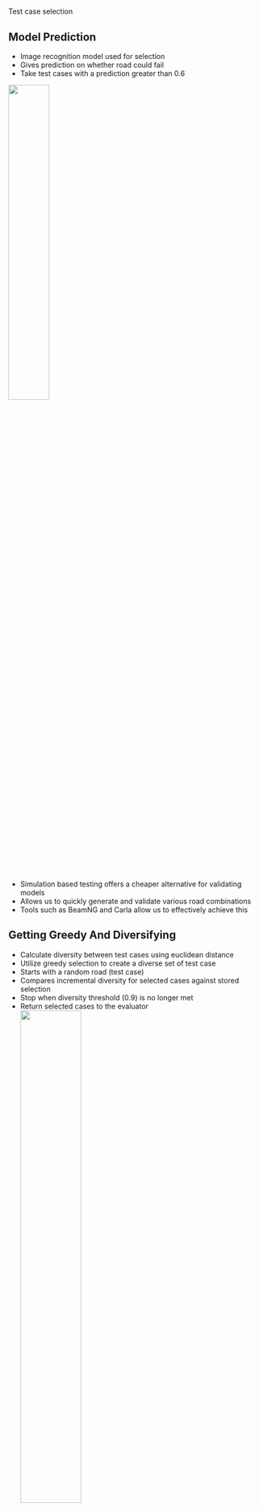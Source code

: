 # {auto-animate=true; background-color="#66cccc"}

::: r-fit-text
[Test case selection]{.flow}
:::

## Model Prediction {auto-animate=true}
- Image recognition model used for selection
- Gives prediction on whether road could fail
- Take test cases with a prediction greater than 0.6

![](img/icst/test.png){.absolute top=30% right=5% height="40%"}


::: {.notes}
- Simulation based testing offers a cheaper alternative for validating models
- Allows us to quickly generate and validate various road combinations
- Tools such as BeamNG and Carla allow us to effectively achieve this
:::

## Getting Greedy And Diversifying {auto-animate=true}
- Calculate diversity between test cases using euclidean distance
- Utilize greedy selection to create a diverse set of test case
- Starts with a random road (test case)
- Compares incremental diversity for selected cases against stored selection 
- Stop when diversity threshold (0.9) is no longer met
- Return selected cases to the evaluator
![](img/icst/greedy-solution.svg){.absolute top=35% right=5% height="50%"}


::: {.notes}
- However, despite these methods, it is still common to create the starting points via random generation
- And then iteratively optimizing those generated points.
:::
